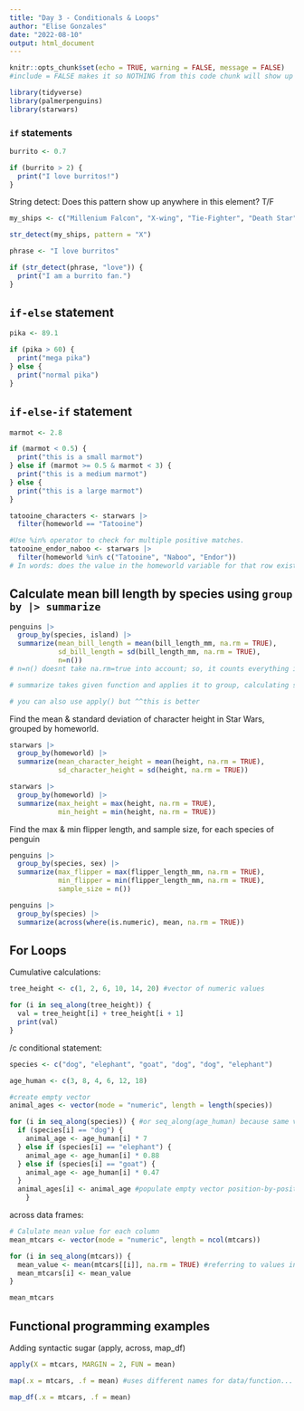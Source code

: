 ```yaml
---
title: "Day 3 - Conditionals & Loops"
author: "Elise Gonzales"
date: "2022-08-10"
output: html_document
---
```


```r
knitr::opts_chunk$set(echo = TRUE, warning = FALSE, message = FALSE)
#include = FALSE makes it so NOTHING from this code chunk will show up on rendered doc.

library(tidyverse)
library(palmerpenguins)
library(starwars)

```

### `if` statements
```r
burrito <- 0.7

if (burrito > 2) {
  print("I love burritos!")
}
```

String detect: Does this pattern show up anywhere in this element? T/F
```r
my_ships <- c("Millenium Falcon", "X-wing", "Tie-Fighter", "Death Star")

str_detect(my_ships, pattern = "X")

phrase <- "I love burritos"

if (str_detect(phrase, "love")) {
  print("I am a burrito fan.")
}
```

## `if-else` statement

```r
pika <- 89.1

if (pika > 60) {
  print("mega pika")
} else {
  print("normal pika")
}
```

## `if-else-if` statement

```r
marmot <- 2.8

if (marmot < 0.5) {
  print("this is a small marmot")
} else if (marmot >= 0.5 & marmot < 3) {
  print("this is a medium marmot")
} else {
  print("this is a large marmot")
}
```


```r
tatooine_characters <- starwars |> 
  filter(homeworld == "Tatooine") 

#Use %in% operator to check for multiple positive matches.
tatooine_endor_naboo <- starwars |> 
  filter(homeworld %in% c("Tatooine", "Naboo", "Endor"))
# In words: does the value in the homeworld variable for that row exist IN that vector c("Tatooine" "Nab...)?
```

## Calculate mean bill length by species using `group by |> summarize`
```r
penguins |> 
  group_by(species, island) |> 
  summarize(mean_bill_length = mean(bill_length_mm, na.rm = TRUE),
            sd_bill_length = sd(bill_length_mm, na.rm = TRUE),
            n=n())  
# n=n() doesnt take na.rm=true into account; so, it counts everything including na 

# summarize takes given function and applies it to group, calculating single function for each group, then returns it in a summary table. 

# you can also use apply() but ^^this is better 
```

Find the mean & standard deviation of character height in Star Wars, grouped by homeworld.
```r
starwars |> 
  group_by(homeworld) |> 
  summarize(mean_character_height = mean(height, na.rm = TRUE),
            sd_character_height = sd(height, na.rm = TRUE))

starwars |> 
  group_by(homeworld) |> 
  summarize(max_height = max(height, na.rm = TRUE),
            min_height = min(height, na.rm = TRUE))
```
 
Find the max & min flipper length, and sample size, for each species of penguin
```r
penguins |> 
  group_by(species, sex) |> 
  summarize(max_flipper = max(flipper_length_mm, na.rm = TRUE),
            min_flipper = min(flipper_length_mm, na.rm = TRUE),
            sample_size = n())

penguins |> 
  group_by(species) |> 
  summarize(across(where(is.numeric), mean, na.rm = TRUE))
```

## For Loops

Cumulative calculations:
```r
tree_height <- c(1, 2, 6, 10, 14, 20) #vector of numeric values

for (i in seq_along(tree_height)) {
  val = tree_height[i] + tree_height[i + 1]
  print(val)
}

```

/c conditional statement: 
```r
species <- c("dog", "elephant", "goat", "dog", "dog", "elephant")

age_human <- c(3, 8, 4, 6, 12, 18)

#create empty vector
animal_ages <- vector(mode = "numeric", length = length(species))

for (i in seq_along(species)) { #or seq_along(age_human) because same vec length
  if (species[i] == "dog") {
    animal_age <- age_human[i] * 7
  } else if (species[i] == "elephant") {
    animal_age <- age_human[i] * 0.88
  } else if (species[i] == "goat") {
    animal_age <- age_human[i] * 0.47
  }
  animal_ages[i] <- animal_age #populate empty vector position-by-position
    }
```

across data frames:
```r
# Calulate mean value for each column
mean_mtcars <- vector(mode = "numeric", length = ncol(mtcars))

for (i in seq_along(mtcars)) {
  mean_value <- mean(mtcars[[i]], na.rm = TRUE) #referring to values in 1st column in mtcars
  mean_mtcars[i] <- mean_value
}

mean_mtcars
```

## Functional programming examples

Adding syntactic sugar (apply, across, map_df)
```r
apply(X = mtcars, MARGIN = 2, FUN = mean)

map(.x = mtcars, .f = mean) #uses different names for data/function... 

map_df(.x = mtcars, .f = mean)

```

